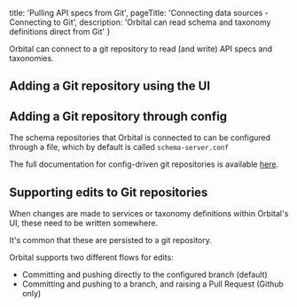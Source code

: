   title: 'Pulling API specs from Git',
  pageTitle: 'Connecting data sources - Connecting to Git',
  description: 'Orbital can read schema and taxonomy definitions direct from Git'
}

Orbital can connect to a git repository to read (and write) API specs and taxonomies.

## Adding a Git repository using the UI

## Adding a Git repository through config
The schema repositories that Orbital is connected to can be configured through a file, which by default is called `schema-server.conf`


The full documentation for config-driven git repositories is available [here](/docs/deploying/configuring-orbital#configuring-git-repositories).


## Supporting edits to Git repositories
When changes are made to services or taxonomy definitions within Orbital's UI, these need to be written
somewhere.

It's common that these are persisted to a git repository.

Orbital supports two different flows for edits:
 * Committing and pushing directly to the configured branch (default)
 * Committing and pushing to a branch, and raising a Pull Request (Github only)
